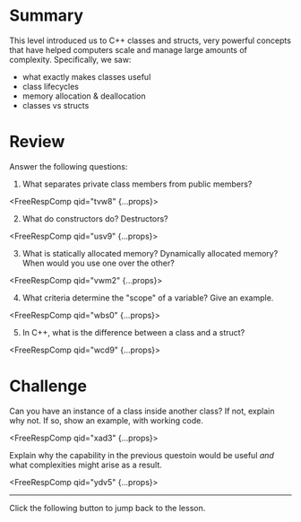 
# Summary

This level introduced us to C++ classes and structs, very powerful concepts that have
helped computers scale and manage large amounts of complexity. Specifically, we saw:

- what exactly makes classes useful
- class lifecycles
- memory allocation & deallocation
- classes vs structs

# Review

Answer the following questions:

1. What separates private class members from public members?

<FreeRespComp qid="tvw8" {...props}></FreeRespComp>

2. What do constructors do? Destructors?

<FreeRespComp qid="usv9" {...props}></FreeRespComp>

3. What is statically allocated memory? Dynamically allocated memory? When would you use one
   over the other?

<FreeRespComp qid="vwm2" {...props}></FreeRespComp>

4. What criteria determine the "scope" of a variable? Give an example.

<FreeRespComp qid="wbs0" {...props}></FreeRespComp>

5. In C++, what is the difference between a class and a struct?

<FreeRespComp qid="wcd9" {...props}></FreeRespComp>

# Challenge

Can you have an instance of a class inside another class? If not, explain why not.
If so, show an example, with working code.

<FreeRespComp qid="xad3" {...props}></FreeRespComp>

Explain why the capability in the previous questoin would be useful
_and_ what complexities might arise as a result.

<FreeRespComp qid="ydv5" {...props}></FreeRespComp>

---

Click the following button to jump back to the lesson.
